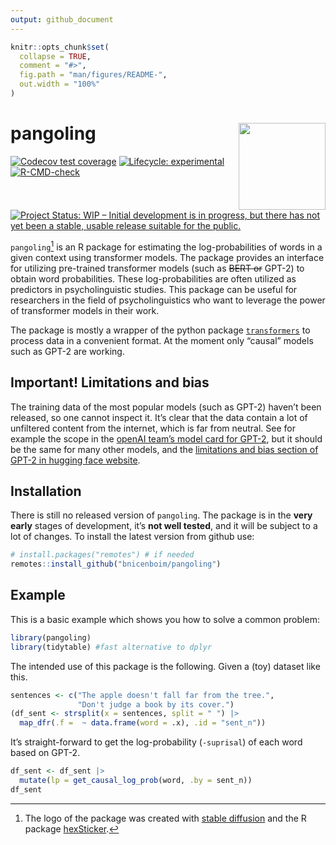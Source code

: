 ```yaml
---
output: github_document
---
```


```r
knitr::opts_chunk$set(
  collapse = TRUE,
  comment = "#>",
  fig.path = "man/figures/README-",
  out.width = "100%"
)
```

# pangoling <a href="http://bruno.nicenboim.me/pangoling/"><img src="man/figures/logo.png" align="right" height="139" /></a>

<!-- badges: start -->
[![Codecov test coverage](https://codecov.io/gh/bnicenboim/pangoling/branch/main/graph/badge.svg)](https://app.codecov.io/gh/bnicenboim/pangoling?branch=main)
[![Lifecycle: experimental](https://img.shields.io/badge/lifecycle-experimental-orange.svg)](https://lifecycle.r-lib.org/articles/stages.html#experimental)
[![R-CMD-check](https://github.com/bnicenboim/pangoling/actions/workflows/R-CMD-check.yaml/badge.svg)](https://github.com/bnicenboim/pangoling/actions/workflows/R-CMD-check.yaml)
[![Project Status: WIP – Initial development is in progress, but there has not yet been a stable, usable release suitable for the public.](https://www.repostatus.org/badges/latest/wip.svg)](https://www.repostatus.org/#wip)
<!-- badges: end -->


`pangoling`^[The logo of the package was created with [stable diffusion ](https://huggingface.co/spaces/stabilityai/stable-diffusion) and the R package [hexSticker](https://github.com/GuangchuangYu/hexSticker).] is an R package for estimating the log-probabilities of words in a given context using transformer models. The package provides an interface for utilizing pre-trained transformer models (such as ~~BERT or~~ GPT-2) to obtain word probabilities.  These log-probabilities are often utilized as predictors in psycholinguistic studies. This package can be useful for researchers in the field of psycholinguistics who want to leverage the power of transformer models in their work.

The package is mostly a wrapper of the python package [`transformers`](https://pypi.org/project/transformers/) to process data in a convenient format. At the moment only "causal" models such as GPT-2 are working.



## Important! Limitations and bias

The training data of the most popular models (such as GPT-2) haven't been released, so one cannot inspect it. It's clear that the data contain a lot of unfiltered content from the internet, which is far from neutral. See for example the scope in the [openAI team's model card for GPT-2](https://github.com/openai/gpt-2/blob/master/model_card.md#out-of-scope-use-cases), but it should be the same for many other models, and the [limitations and bias section of GPT-2 in hugging face website](https://huggingface.co/gpt2).

## Installation

There is still no released version of `pangoling`. The package is in the **very early** stages of development, it's **not well tested**, and it will be subject to a lot of changes. To install the latest version from github use:

```r
# install.packages("remotes") # if needed
remotes::install_github("bnicenboim/pangoling")
```

## Example

This is a basic example which shows you how to solve a common problem:

```r
library(pangoling)
library(tidytable) #fast alternative to dplyr
```

The intended use of this package is the following. Given a (toy) dataset like this.

```r
sentences <- c("The apple doesn't fall far from the tree.", 
               "Don't judge a book by its cover.")
(df_sent <- strsplit(x = sentences, split = " ") |> 
  map_dfr(.f =  ~ data.frame(word = .x), .id = "sent_n"))
```

It's straight-forward to get the log-probability (`-suprisal`) of each word based on GPT-2.

```r
df_sent <- df_sent |>
  mutate(lp = get_causal_log_prob(word, .by = sent_n))
df_sent
```

